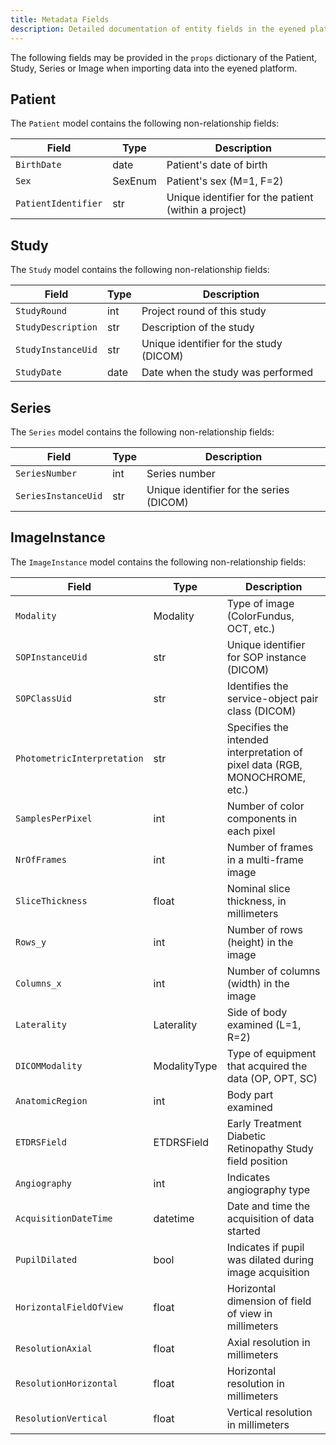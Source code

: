 ```yaml
---
title: Metadata Fields
description: Detailed documentation of entity fields in the eyened platform data model
---
```


The following fields may be provided in the `props` dictionary of the Patient, Study, Series or Image when importing data into the eyened platform.

## Patient

The `Patient` model contains the following non-relationship fields:

| Field | Type | Description |
|-------|------|-------------|
| `BirthDate` | date | Patient's date of birth |
| `Sex` | SexEnum | Patient's sex (M=1, F=2) |
| `PatientIdentifier` | str | Unique identifier for the patient (within a project) |

## Study

The `Study` model contains the following non-relationship fields:

| Field | Type | Description |
|-------|------|-------------|
| `StudyRound` | int | Project round of this study |
| `StudyDescription` | str | Description of the study |
| `StudyInstanceUid` | str | Unique identifier for the study (DICOM) |
| `StudyDate` | date | Date when the study was performed |

## Series

The `Series` model contains the following non-relationship fields:

| Field | Type | Description |
|-------|------|-------------|
| `SeriesNumber` | int | Series number |
| `SeriesInstanceUid` | str | Unique identifier for the series (DICOM) |

## ImageInstance

The `ImageInstance` model contains the following non-relationship fields:

| Field | Type | Description |
|-------|------|-------------|
| `Modality` | Modality | Type of image (ColorFundus, OCT, etc.) |
| `SOPInstanceUid` | str | Unique identifier for SOP instance (DICOM) |
| `SOPClassUid` | str | Identifies the service-object pair class (DICOM) |
| `PhotometricInterpretation` | str | Specifies the intended interpretation of pixel data (RGB, MONOCHROME, etc.) |
| `SamplesPerPixel` | int | Number of color components in each pixel |
| `NrOfFrames` | int | Number of frames in a multi-frame image |
| `SliceThickness` | float | Nominal slice thickness, in millimeters |
| `Rows_y` | int | Number of rows (height) in the image |
| `Columns_x` | int | Number of columns (width) in the image |
| `Laterality` | Laterality | Side of body examined (L=1, R=2) |
| `DICOMModality` | ModalityType | Type of equipment that acquired the data (OP, OPT, SC) |
| `AnatomicRegion` | int | Body part examined |
| `ETDRSField` | ETDRSField | Early Treatment Diabetic Retinopathy Study field position |
| `Angiography` | int | Indicates angiography type |
| `AcquisitionDateTime` | datetime | Date and time the acquisition of data started |
| `PupilDilated` | bool | Indicates if pupil was dilated during image acquisition |
| `HorizontalFieldOfView` | float | Horizontal dimension of field of view in millimeters |
| `ResolutionAxial` | float | Axial resolution in millimeters |
| `ResolutionHorizontal` | float | Horizontal resolution in millimeters |
| `ResolutionVertical` | float | Vertical resolution in millimeters | 